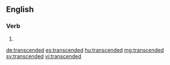 ==English==

===Verb===
{{head|en}}

# {{en-past of|transcend}}

[[de:transcended]]
[[es:transcended]]
[[hu:transcended]]
[[mg:transcended]]
[[sv:transcended]]
[[vi:transcended]]